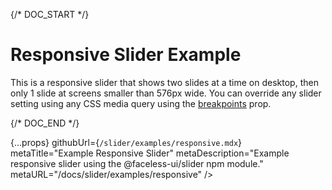 
{/* DOC_START */}

# Responsive Slider Example

This is a responsive slider that shows two slides at a time on desktop, then only 1 slide at screens smaller than 576px wide. You can override any slider setting using any CSS media query using the [breakpoints](/docs/slider/api#breakpoints) prop.

<ResponsiveSliderExample />

{/* DOC_END */}

  {...props}
  githubUrl={`/slider/examples/responsive.mdx`}
  metaTitle="Example Responsive Slider"
  metaDescription="Example responsive slider using the @faceless-ui/slider npm module."
  metaURL="/docs/slider/examples/responsive"
/>

